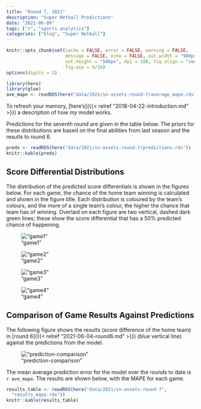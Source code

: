 ```yaml
---
title: "Round 7, 2021"
description: "Super Netball Predictions"
date: "2021-06-09"
tags: ["r", "sports analytics"]
categories: ["blog", "Super Netball"]
---
```


<!-- Time-stamp: <2021-06-09 15:35:32 (sprazza)> -->

```r
knitr::opts_chunk$set(cache = FALSE, error = FALSE, warning = FALSE,
                      message = FALSE, echo = FALSE, out.width = "900px",
                      out.height = "506px", dpi = 180, fig.align = "center",
                      fig.asp = 9/16)
options(digits = 2)

```

```r
library(here)
library(glue)
ave_mape <- readRDS(here("data/2021/sn-assets-round-7/average_mape.rds"))

```

To refresh your memory, [here's]({{< relref "2018-04-22-introduction.md" >}}) a description of how my model works.

Predictions for the seventh round are given in the table below. The priors for these distributions are based on the final abilities from last season and the results to round 6.

```r
preds <- readRDS(here("data/2021/sn-assets-round-7/predictions.rds"))
knitr::kable(preds)

```

## Score Differential Distributions

The distribution of the predicted score differentials is shown in the figures below. For each game, the chance of the home team winning is calculated and shown in the figure title. Each distribution is coloured by the team's colours, and the more of a single team's colour, the higher the chance that team has of winning. Overlaid on each figure are two vertical, dashed dark green lines; these show the score differential that has a 50% predicted chance of happening.

!["game1"](/sn-assets/2021/round7/game-1.png)

!["game2"](/sn-assets/2021/round7/game-2.png)

!["game3"](/sn-assets/2021/round7/game-3.png)

!["game4"](/sn-assets/2021/round7/game-4.png)

## Comparison of Game Results Against Predictions

The following figure shows the results (score difference of the home team) in [round 6]({{< relref "2021-06-04-round6.md" >}}) (blue vertical line) against the predictions from the model.

!["prediction-comparison"](/sn-assets/2021/round7/plot-grid-comparison.png)

The mean average prediction error for the model over the rounds to date is `r ave_mape`. The results are shown below, with the MAPE for each game.

```r
results_table <- readRDS(here("data/2021/sn-assets-round-7",
  "results_mape.rds"))
knitr::kable(results_table)

```
